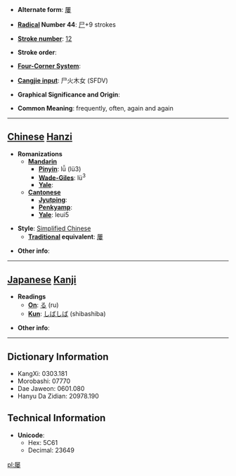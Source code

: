 * '''Alternate form''': [[屢]]

* '''[[Wiktionary:Chinese radical index| Radical]] Number 44''': [[Wiktionary:Chinese radical index 尸|尸]]+9 strokes

* '''[[Wiktionary:Chinese total strokes index|Stroke number]]''': [[Wiktionary:Chinese total strokes index 12|12]]

* '''Stroke order''': 

* '''[[Wiktionary:Chinese four corner index|Four-Corner System]]''': 

* '''[[Wiktionary:Chinese Cangjie index|Cangjie input]]''': 尸火木女 (SFDV)

* '''Graphical Significance and Origin''': 

* '''Common Meaning''': frequently, often, again and again

----

== [[Chinese]] [[Hanzi]] ==

* '''Romanizations'''
** '''[[Mandarin]]'''
*** '''[[Pinyin]]''': lǚ (lü3)
*** '''[[Wade-Giles]]''': lü<sup>3</sup>
*** '''[[Yale]]''': 
** '''[[Cantonese]]'''
*** '''[[Jyutping]]''':
*** '''[[Penkyamp]]''': 
*** '''[[Yale]]''': leui5

* '''Style''': [[Simplified Chinese]] 
** '''[[Traditional Chinese|Traditional]] equivalent''': [[屢]]

* '''Other info''': 

----

== [[Japanese]] [[Kanji]] ==

* '''Readings'''
** '''[[On]]''': [[る]] (ru)
** '''[[Kun]]''': [[しばしば]] (shibashiba)

* '''Other info''':  

----

== Dictionary Information ==

* KangXi: 0303.181
* Morobashi: 07770
* Dae Jaweon: 0601.080
* Hanyu Da Zidian: 20978.190

== Technical Information ==

* '''Unicode''':
** Hex: 5C61
** Decimal: 23649

[[pl:屡]]